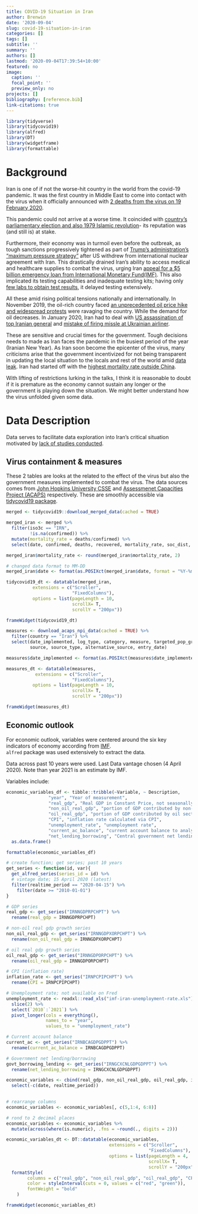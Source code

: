 ```yaml
---
title: COVID-19 Situation in Iran
author: Brenwin
date: '2020-09-04'
slug: covid-19-situation-in-iran
categories: []
tags: []
subtitle: ''
summary: ''
authors: []
lastmod: '2020-09-04T17:39:54+10:00'
featured: no
image:
  caption: ''
  focal_point: ''
  preview_only: no
projects: []
bibliography: [reference.bib]
link-citations: true
---
```


```r
library(tidyverse)
library(tidycovid19)
library(alfred)
library(DT)
library(widgetframe)
library(formattable)
```


# Background

Iran is one of if not the worse-hit country in the world from the covid-19 pandemic. It was the first country in Middle East to come into contact with the virus when it officially announced with [2 deaths from the virus on 19 February 2020](https://apnews.com/2b8f437c6a5cd6c556e5e97f7be8254a). 

This pandemic could not arrive at a worse time. It coincided with [country's parliamentary election and also 1979 Islamic revolution](https://www.reuters.com/article/us-iran-election-khamenei/iran-announces-low-poll-turnout-blames-coronavirus-propaganda-idUSKCN20H09Z)- its reputation was (and still is) at stake. 

Furthermore, their economy was in turmoil even before the outbreak, as tough sanctions progressively tightened as part of [Trump's administration's "maximum pressure strategy"](https://www.whitehouse.gov/briefings-statements/president-donald-j-trumps-new-strategy-iran/) after US withdrew from international nuclear agreement with Iran. This drastically drained Iran's ability to access medical and healthcare supplies to combat the virus, urging Iran [appeal for a $5 billion emergency loan from International Monetary Fund(IMF)](https://www.bbc.com/news/world-middle-east-52217600). This also implicated its testing capabilities and inadequate testing kits; having only [few labs to obtain test results](https://academic.oup.com/jtm/article/27/5/taaa077/5838119), it delayed testing extensively.

All these amid rising political tensions nationally and internationally. In November 2019, the oil-rich country faced [an unprecedented oil price hike and widespread protests](https://www.rferl.org/a/protests-clashes-iran-gasoline-price-rise-ration/30274995.html) were ravaging the country. While the demand for oil decreases. In January 2020, Iran had to deal with [US assassination of top Iranian general](https://www.bbc.com/news/world-middle-east-50979463) and [mistake of firing missle at Ukrainian airliner](https://www.theguardian.com/world/2020/feb/03/iran-knew-from-start-it-had-shot-down-jet-says-ukrainian-president). 

These are sensitive and crucial times for the government. Tough decisions needs to made as Iran faces the pandemic in the busiest period of the year (Iranian New Year). As Iran soon become the epicenter of the virus, many criticisms arise that the government incentivized for not being transparent in updating the local situation to the locals and rest of the world amid [data leak](https://www.bbc.com/news/world-middle-east-53598965). Iran had started off with the [highest mortality rate outside China](https://www.nbcnews.com/health/health-news/why-iran-s-reported-mortality-rate-coronavirus-higher-other-countries-n1142646).

With lifting of restrictions lurking in the talks, I think it is reasonable to doubt if 
it is premature as the economy cannot sustain any longer or the government is playing down the situation. We might better understand how the virus unfolded given some data.

# Data Description

Data serves to facilitate data exploration into Iran's critical situation motivated by [lack of studies conducted](https://www.researchgate.net/publication/339887510_Mapping_the_incidence_of_the_COVID-19_hotspot_in_Iran_-_Implications_for_Travellers).

## Virus containment & measures   

These 2 tables are looks at the related to the effect of the virus but also the government measures implemented to combat the virus. The data sources comes from [John Hopkins University CSSE](Covid-19 data from the Johns Hopkins University CSSE Github Repo) and [Assessmenet Capacities Project (ACAPS)](https://www.acaps.org/covid19-government-measures-dataset) respectively. These are smoothly accessible via [tidycovid19 package](https://github.com/joachim-gassen/tidycovid19).   


```r
merged <- tidycovid19::download_merged_data(cached = TRUE)

merged_iran <- merged %>% 
  filter(iso3c == "IRN",
         !is.na(confirmed)) %>% 
  mutate(mortality_rate = deaths/confirmed) %>% 
  select(date, confirmed, deaths, recovered, mortality_rate, soc_dist, mov_rest, pub_health, gov_soc_econ, lockdown, population)

merged_iran$mortality_rate <- round(merged_iran$mortality_rate, 2)

# changed data format to MM-DD
merged_iran$date <- format(as.POSIXct(merged_iran$date, format = "%Y-%m-%d"), "%m-%d")
```

```r
tidycovid19_dt <- datatable(merged_iran,
          extensions = c("Scroller",
                         "FixedColumns"),
          options = list(pageLength = 10,
                         scrollX= T,
                         scrollY = "200px"))

frameWidget(tidycovid19_dt)
```

```r
measures <- download_acaps_npi_data(cached = TRUE) %>% 
  filter(country == "Iran") %>% 
  select(date_implemented, log_type, category, measure, targeted_pop_group, comments,
         source, source_type, alternative_source, entry_date)

measures$date_implemented <- format(as.POSIXct(measures$date_implemented, format = "%Y-%m-%d"), "%m-%d")
```

```r
measures_dt <- datatable(measures,
           extensions = c("Scroller",
                         "FixedColumns"),
          options = list(pageLength = 10,
                         scrollX= T,
                         scrollY = "200px"))

frameWidget(measures_dt)
```


## Economic outlook
For economic outlook, variables were centered around the six key indicators of economy according from [IMF](https://www.imf.org/external/index.htm).    
`alfred` package was used extensively to extract the data. 

Data across past 10 years were used. Last Data vantage  chosen (4 April 2020). Note than year 2021 is an estimate by IMF.  

Variables include:

```r
economic_variables_df <- tibble::tribble(~Variable, ~ Description,
                "year", "Year of measurement",
                "real_gdp", "Real GDP in Constant Price, not seasonally adjusted (in %)",
                "non_oil_real_gdp", "portion of GDP contributed by non-oil sectors",
                "oil_real_gdp", "portion of GDP contributed by oil sectors",
                "CPI", "inflation rate calculated via CPI",
                "unemployment_rate", "unemployment rate",
                "current_ac_balance", "current account balance to analyse net exports",
                "net_lending_borrowing", "Central government net lending/borrowing(central government fiscal balance)") %>% 
  as.data.frame()

formattable(economic_variables_df)
```

```r
# create function; get series; past 10 years
get_series <- function(id, var){
  get_alfred_series(series_id = id) %>% 
  # vintage date; 15 April 2020 (latest)
  filter(realtime_period == "2020-04-15") %>% 
    filter(date >= "2010-01-01")
}

# GDP series
real_gdp <- get_series("IRNNGDPRPCHPT") %>% 
  rename(real_gdp = IRNNGDPRPCHPT)

# non-oil real gdp growth series
non_oil_real_gdp <- get_series("IRNNGDPXORPCHPT") %>% 
  rename(non_oil_real_gdp = IRNNGDPXORPCHPT)

# oil real gdp growth series
oil_real_gdp <- get_series("IRNNGDPORPCHPT") %>% 
  rename(oil_real_gdp = IRNNGDPORPCHPT)

# CPI (inflation rate)
inflation_rate <- get_series("IRNPCPIPCHPT") %>% 
  rename(CPI = IRNPCPIPCHPT)

# Unemployment rate; not available on Fred
unemployment_rate <- readxl::read_xls("imf-iran-unemployment-rate.xls") %>%
  slice(2) %>% 
  select(`2010`:`2021`) %>% 
  pivot_longer(cols = everything(),
               names_to = "year",
               values_to = "unemployment_rate") 

# Current account balance
current_ac <- get_series("IRNBCAGDPGDPPT") %>% 
  rename(current_ac_balance = IRNBCAGDPGDPPT)

# Government net lending/borrowing 
govt_borrowing_lending <- get_series("IRNGCXCNLGDPGDPPT") %>% 
  rename(net_lending_borrowing = IRNGCXCNLGDPGDPPT)

economic_variables <- cbind(real_gdp, non_oil_real_gdp, oil_real_gdp, inflation_rate, unemployment_rate, current_ac, govt_borrowing_lending) %>% 
  select(-c(date, realtime_period))  
  

# rearrange columns
economic_variables <- economic_variables[, c(5,1:4, 6:8)] 

# rond to 2 decimal places
economic_variables <- economic_variables %>% 
  mutate(across(where(is.numeric), .fns = ~round(., digits = 2)))
```

```r
economic_variables_dt <- DT::datatable(economic_variables, 
                                       extensions = c("Scroller",
                                                      "FixedColumns"),
                                       options = list(pageLength = 4,
                                                      scrollX= T,
                                                      scrollY = "200px")) %>% 
  formatStyle(
        columns = c("real_gdp", "non_oil_real_gdp", "oil_real_gdp", "CPI", "unemployment_rate", "current_ac_balance", "net_lending_borrowing"), 
        color = styleInterval(cuts = 0, values = c("red", "green")),
        fontWeight = "bold"
    )

frameWidget(economic_variables_dt)
```


